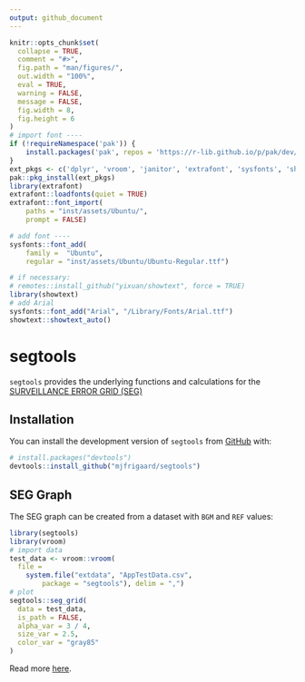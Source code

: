 ```yaml
---
output: github_document
---
```


<!-- README.md is generated from README.Rmd. Please edit that file -->

```r
knitr::opts_chunk$set(
  collapse = TRUE,
  comment = "#>",
  fig.path = "man/figures/",
  out.width = "100%",
  eval = TRUE,
  warning = FALSE,
  message = FALSE,
  fig.width = 8,
  fig.height = 6
)
# import font ----
if (!requireNamespace('pak')) {
    install.packages('pak', repos = 'https://r-lib.github.io/p/pak/dev/')
}
ext_pkgs <- c('dplyr', 'vroom', 'janitor', 'extrafont', 'sysfonts', 'showtext')
pak::pkg_install(ext_pkgs)
library(extrafont)
extrafont::loadfonts(quiet = TRUE)
extrafont::font_import(
    paths = "inst/assets/Ubuntu/",
    prompt = FALSE)

# add font ----
sysfonts::font_add(
    family =  "Ubuntu", 
    regular = "inst/assets/Ubuntu/Ubuntu-Regular.ttf")

# if necessary: 
# remotes::install_github("yixuan/showtext", force = TRUE)
library(showtext)
# add Arial
sysfonts::font_add("Arial", "/Library/Fonts/Arial.ttf")
showtext::showtext_auto()
```

# segtools

<!-- badges: start -->
<!-- badges: end -->

`segtools` provides the underlying functions and calculations for the [SURVEILLANCE ERROR GRID (SEG)](https://www.diabetestechnology.org/seg.shtml) 

## Installation

You can install the development version of `segtools` from [GitHub](https://github.com/) with:

``` r
# install.packages("devtools")
devtools::install_github("mjfrigaard/segtools")
```

## SEG Graph

The SEG graph can be created from a dataset with `BGM` and `REF` values:

```r
library(segtools)
library(vroom)
# import data
test_data <- vroom::vroom(
  file =
    system.file("extdata", "AppTestData.csv",
        package = "segtools"), delim = ",")
# plot
segtools::seg_grid(
  data = test_data,
  is_path = FALSE,
  alpha_var = 3 / 4,
  size_var = 2.5,
  color_var = "gray85"
)
```

Read more [here](https://www.diabetestechnology.org/seg.shtml).
